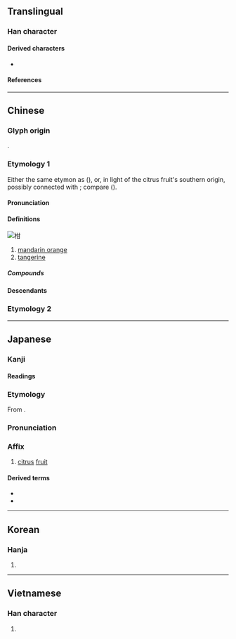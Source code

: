 {{also|某}}
{{character info}}
==Translingual==

===Han character===
{{Han char|rn=75|rad=木|as=05|sn=9|four=44970|canj=DTM|ids=⿰木甘}}

====Derived characters====
* {{l|mul|[[𦴑]], [[䈤]]}}

====References====
{{Han ref|kx=0519.020|dkj=14619|dj=0907.010|hdz=21177.030|uh=67D1}}

----

==Chinese==
{{zh-forms|alt=甘}}

===Glyph origin===
{{Han etym}}
{{Han compound|木|甘|ls=psc|c1=s|c2=p|t1=wood; tree}}.

===Etymology 1===
Either the same etymon as {{och-l|甘|sweet}} ({{zh-ref|Wang, 1982}}), or, in light of the citrus fruit's southern origin, possibly connected with {{w|Autroasiatic languages|Austroasiatic}}; compare {{cog|mkh-pro|*lŋaam}} ({{zh-ref|Schuessler, 2007||sweet}}).

====Pronunciation====
{{zh-pron
|m=gān
|c=gam1
|mn=kam/xm,qz:kaⁿ
|mn_note=kam - literary; kaⁿ - vernacular
|mn-t=gan1
|mc=y
|oc=y
|ma=
|cat=n
}}

====Definitions====
[[File:Mandarin_Oranges_(Citrus_Reticulata).jpg|thumb|柑]]
{{zh-hanzi}}

# [[mandarin orange]]
# [[tangerine]]

=====Compounds=====
{{zh-der|柑子|柑橘|傳柑|刺柑|佛手柑|椪柑|柑桔|油柑|栟柑|柑香酒|柑果|橘柑|金柑|雙柑斗酒|蜜柑|柑仔:kâm-é}}

====Descendants====
{{CJKV||||cam}}

===Etymology 2===
{{zh-see|拑|o}}

----

==Japanese==

===Kanji===
{{ja-kanji|grade=|rs=木05}}

====Readings====
{{ja-readings
|goon=かん<かん<かむ
|kanon=かん<かん<かむ
|kun=みかん-
}}

===Etymology===
{{ja-kanjitab|かん|yomi=on}}
From {{der|ja|ltc|sort=かん|-}} {{ltc-l|柑}}.

===Pronunciation===
{{ja-pron|かん|y=on}}

===Affix===
{{ja-pos|affix|かん}}

# [[citrus]] [[fruit]]

====Derived terms====
{{der-top}}
* {{ja-r|椪%柑|ぽん%かん|[[w:ponkan|ponkan]]}}
* {{ja-r|蜜%柑|み%かん|[[mandarin orange]]}}
{{der-bottom}}

----

==Korean==

===Hanja===
{{ko-hanja|hangeul=[[감]], [[검]]|eumhun=|rv=gam, geom|mr=kam, kŏm|y=kam, kem}}

# {{rfdef|ko|sort=木05}}

----

==Vietnamese==

===Han character===
{{vi-hantu|[[cam]], [[cùm]]|rs=木05}}

# {{rfdef|vi|sort=木05}}